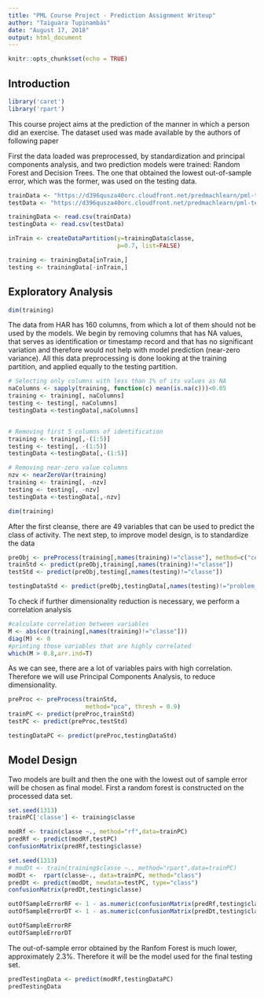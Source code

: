 ```yaml
---
title: "PML Course Project - Prediction Assignment Writeup"
author: "Taiguara Tupinambás"
date: "August 17, 2018"
output: html_document
---
```

  
```r
knitr::opts_chunk$set(echo = TRUE)
```

## Introduction

```r
library('caret')
library('rpart')
```

This course project aims at the prediction of the manner in which a person did an exercise. The dataset used was made available by the authors of following paper

\textit{Ugulino, W.; Cardador, D.; Vega, K.; Velloso, E.; Milidiu, R.; Fuks, H. Wearable Computing: Accelerometers' Data Classification of Body Postures and Movements. Proceedings of 21st Brazilian Symposium on Artificial Intelligence. Advances in Artificial Intelligence - SBIA 2012. In: Lecture Notes in Computer Science. , pp. 52-61. Curitiba, PR: Springer Berlin / Heidelberg, 2012. ISBN 978-3-642-34458-9. DOI: 10.1007/978-3-642-34459-6_6.}

First the data loaded was preprocessed, by standardization and principal components analysis, and two prediction models were trained: Random Forest and Decision Trees. The one that obtained the lowest out-of-sample error, which was the former, was used on the testing data.


```r
trainData <- "https://d396qusza40orc.cloudfront.net/predmachlearn/pml-training.csv"
testData <- "https://d396qusza40orc.cloudfront.net/predmachlearn/pml-testing.csv"

trainingData <- read.csv(trainData)
testingData <- read.csv(testData)

inTrain <- createDataPartition(y=trainingData$classe, 
                               p=0.7, list=FALSE)

training <- trainingData[inTrain,]
testing <- trainingData[-inTrain,]
```

## Exploratory Analysis

```r
dim(training)
```

The data from HAR has 160 columns, from which a lot of them should not be used by the models. We begin by removing columns that has NA values, that serves as identification or timestamp record and that has no significant variation and therefore would not help with model prediction (near-zero variance).
All this data preprocessing is done looking at the training partition, and applied equally to the testing partition.

```r

# Selecting only columns with less than 1% of its values as NA
naColumns <- sapply(training, function(c) mean(is.na(c)))<0.05
training <- training[, naColumns]
testing <- testing[, naColumns]
testingData <-testingData[,naColumns]


# Removing first 5 columns of identification
training <- training[,-(1:5)]
testing <- testing[, -(1:5)]
testingData <-testingData[,-(1:5)]

# Removing near-zero value columns
nzv <- nearZeroVar(training)
training <- training[, -nzv]
testing <- testing[, -nzv]
testingData <-testingData[,-nzv]

dim(training)
```

After the first cleanse, there are 49 variables that can be used to predict the class of activity.
The next step, to improve model design, is to standardize the data

``` r
preObj <- preProcess(training[,names(training)!="classe"], method=c("center","scale"))
trainStd <- predict(preObj,training[,names(training)!="classe"])
testStd <- predict(preObj,testing[,names(testing)!="classe"])

testingDataStd <- predict(preObj,testingData[,names(testing)!="problem_id"])
```


To check if further dimensionality reduction is necessary, we perform a correlation analysis

``` r
#calculate correlation between variables
M <- abs(cor(training[,names(training)!="classe"]))
diag(M) <- 0
#printing those variables that are highly correlated
which(M > 0.8,arr.ind=T)
```

As we can see, there are a lot of variables pairs with high correlation. Therefore we will use Principal Components Analysis, to reduce dimensionality.

``` r
preProc <- preProcess(trainStd, 
                      method="pca", thresh = 0.9)
trainPC <- predict(preProc,trainStd)
testPC <- predict(preProc,testStd)

testingDataPC <- predict(preProc,testingDataStd)

```

## Model Design

Two models are built and then the one with the lowest out of sample error will be chosen as final model. 
First a random forest is constructed on the processed data set.

```r
set.seed(1313)
trainPC['classe'] <- training$classe

modRf <- train(classe ~., method="rf",data=trainPC)
predRf <- predict(modRf,testPC)
confusionMatrix(predRf,testing$classe)

```


```r
set.seed(1313)
# modDt <- train(training$classe ~., method="rpart",data=trainPC)
modDt <-  rpart(classe~., data=trainPC, method="class")
predDt <- predict(modDt, newdata=testPC, type="class") 
confusionMatrix(predDt,testing$classe)  
```

```r

outOfSampleErrorRF <- 1 - as.numeric(confusionMatrix(predRf,testing$classe)$overall[1])
outOfSampleErrorDT <- 1 - as.numeric(confusionMatrix(predDt,testing$classe)$overall[1])

outOfSampleErrorRF
outOfSampleErrorDT
```

The out-of-sample error obtained by the Ranfom Forest is much lower, approximately 2.3%. Therefore it will be the model used for the final testing set.

```r

predTestingData <- predict(modRf,testingDataPC)
predTestingData
```
